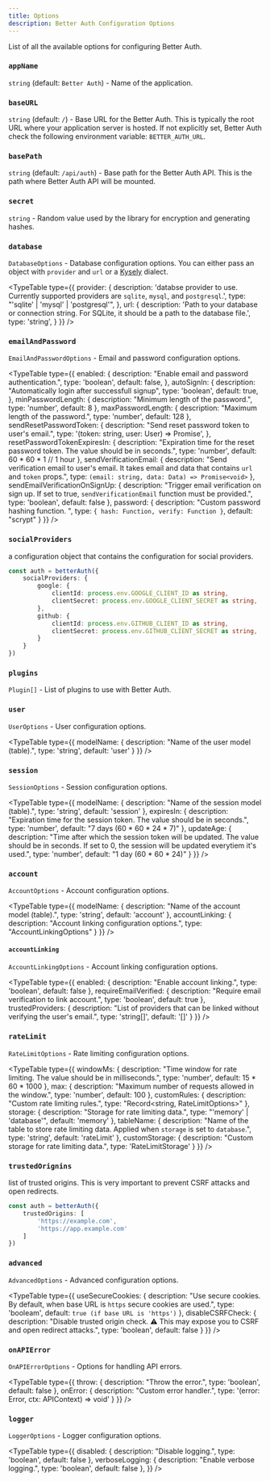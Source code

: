 ```yaml
---
title: Options
description: Better Auth Configuration Options
---
```


List of all the available options for configuring Better Auth.

### `appName`

`string` (default: `Better Auth`) - Name of the application.

### `baseURL`

`string` (default: `/`) - 	Base URL for the Better Auth. This is typically the root URL where your application server is hosted. If not explicitly set, Better Auth check the following environment variable: `BETTER_AUTH_URL`.

### `basePath`

`string` (default: `/api/auth`) - Base path for the Better Auth API. This is the path where Better Auth API will be mounted.

### `secret`

`string` - Random value used by the library for encryption and generating hashes.


### `database`

`DatabaseOptions` - Database configuration options. You can either pass an object with `provider` and `url` or a [Kysely](https://kysely.dev) dialect.

<TypeTable
  type={{
    provider: {
      description:
        'databse provider to use. Currently supported providers are `sqlite`, `mysql`, and `postgresql`.',
      type: "'sqlite' | 'mysql' | 'postgresql'",
    },
    url: {
        description: 'Path to your database or connection string. For SQLite, it should be a path to the database file.',
        type: 'string',
    }
  }}
/>

### `emailAndPassword`

`EmailAndPasswordOptions` - Email and password configuration options.

<TypeTable
  type={{
    enabled: {
      description: "Enable email and password authentication.",
      type: 'boolean',
      default: false,
    },
    autoSignIn: {
      description: "Automatically login after successfull signup",
      type: 'boolean',
      default: true,
    },
    minPasswordLength: {
      description: "Minimum length of the password.",
        type: 'number',
        default: 8
    },
    maxPasswordLength: {
      description: "Maximum length of the password.",
        type: 'number',
        default: 128
    },
    sendResetPasswordToken: {
      description: "Send reset password token to user's email.",
      type: '(token: string, user: User) => Promise<void>',
    },
    resetPasswordTokenExpiresIn: {
        description: "Expiration time for the reset password token. The value should be in seconds.",
        type: 'number',
        default: 60 * 60 * 1 // 1 hour
    },
    sendVerificationEmail: {
      description: "Send verification email to user's email. It takes email and data that contains `url` and `token` props.",
      type: `(email: string, data: Data) => Promise<void>`
    },
    sendEmailVerificationOnSignUp: {
      description: "Trigger email verification on sign up. If set to true, `sendVerificationEmail` function must be provided.",
      type: 'boolean',
      default: false
    },
    password: {
        description: "Custom password hashing function. ",
        type: `{
            hash: Function,
            verify: Function
        }`,
        default: "scrypt"
    }
  }}
/>

### `socialProviders`

a configuration object that contains the configuration for social providers.

```ts title="auth.ts"
const auth = betterAuth({
    socialProviders: {
        google: {
            clientId: process.env.GOOGLE_CLIENT_ID as string,
            clientSecret: process.env.GOOGLE_CLIENT_SECRET as string,
        },
        github: {
            clientId: process.env.GITHUB_CLIENT_ID as string,
            clientSecret: process.env.GITHUB_CLIENT_SECRET as string,
        }
    }
})
```

### `plugins`

`Plugin[]` - List of plugins to use with Better Auth.

### `user`

`UserOptions` - User configuration options.

<TypeTable
  type={{
        modelName: {
            description: "Name of the user model (table).",
            type: 'string',
            default: 'user'
        }
    }}
/>

### `session`

`SessionOptions` - Session configuration options.

<TypeTable
  type={{
        modelName: {
            description: "Name of the session model (table).",
            type: 'string',
            default: 'session'
        },
        expiresIn: {
            description: "Expiration time for the session token. The value should be in seconds.",
            type: 'number',
            default: "7 days (60 * 60 * 24 * 7)"
        },
        updateAge: {
            description: "Time after which the session token will be updated. The value should be in seconds. If set to 0, the session will be updated everytiem it's used.",
            type: 'number',
            default: "1 day (60 * 60 * 24)"
        }
    }}
/>

### `account`

`AccountOptions` - Account configuration options.

<TypeTable
  type={{
        modelName: {
            description: "Name of the account model (table).",
            type: 'string',
            default: 'account'
        },
        accountLinking: {
            description: "Account linking configuration options.",
            type: "AccountLinkingOptions"
        }
    }}
/>

#### `accountLinking`

`AccountLinkingOptions` - Account linking configuration options.

<TypeTable
  type={{
        enabled: {
            description: "Enable account linking.",
            type: 'boolean',
            default: false
        },
        requireEmailVerified: {
            description: "Require email verification to link account.",
            type: 'boolean',
            default: true
        },
        trustedProviders: {
            description: "List of providers that can be linked without verifying the user's email.",
            type: 'string[]',
            default: '[]'
        }
    }}
/>

### `rateLimit`

`RateLimitOptions` - Rate limiting configuration options.

<TypeTable
  type={{
        windowMs: {
            description: "Time window for rate limiting. The value should be in milliseconds.",
            type: 'number',
            default: 15 * 60 * 1000
        },
        max: {
            description: "Maximum number of requests allowed in the window.",
            type: 'number',
            default: 100
        },
        customRules: {
            description: "Custom rate limiting rules.",
            type: "Record<string, RateLimitOptions>"
        },
        storage: {
            description: "Storage for rate limiting data.",
            type: "'memory' | 'database'",
            default: 'memory'
        },
        tableName: {
            description: "Name of the table to store rate limiting data. Applied when `storage` is set to `database`.",
            type: 'string',
            default: 'rateLimit'
        },
        customStorage: {
            description: "Custom storage for rate limiting data.",
            type: 'RateLimitStorage'
        }
    }}
/>

### `trustedOrignins`

list of trusted origins. This is very important to prevent CSRF attacks and open redirects.

```ts title="auth.ts"
const auth = betterAuth({
    trustedOrigins: [
        'https://example.com',
        'https://app.example.com'
    ]
})
```

### `advanced`

`AdvancedOptions` - Advanced configuration options.


<TypeTable
  type={{
        useSecureCookies: {
            description: "Use secure cookies. By default, when base URL is `https` secure cookies are used.",
            type: 'booleam',
            default: `true (if base URL is 'https')`
        },
        disableCSRFCheck: {
            description: "Disable trusted origin check. ⚠︎ This may expose you to CSRF and open redirect attacks.",
            type: 'boolean',
            default: false
        }
    }}
/>


### `onAPIError`

`OnAPIErrorOptions` - Options for handling API errors.

<TypeTable
  type={{
        throw: {
            description: "Throw the error.",
            type: 'boolean',
            default: false
        },
        onError: {
            description: "Custom error handler.",
            type: '(error: Error, ctx: APIContext) => void'
        }
    }}
/>

### `logger`

`LoggerOptions` - Logger configuration options.

<TypeTable
  type={{
        disabled: {
            description: "Disable logging.",
            type: 'boolean',
            default: false
        },
        verboseLogging: {
            description: "Enable verbose logging.",
            type: 'boolean',
            default: false
        },
    }}
/>
